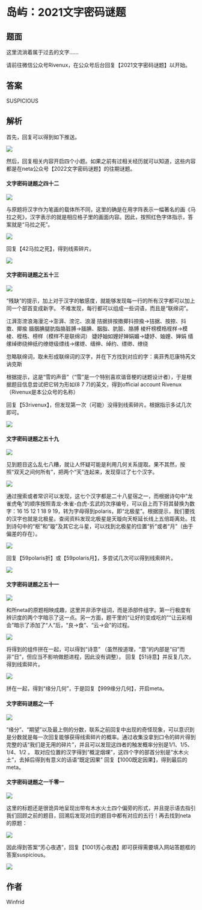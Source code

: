 # 岛屿：2021文字密码谜题

## 题面

这里流淌着属于过去的文字……

请前往微信公众号Rivenux，在公众号后台回复【2021文字密码谜题】以开始。

## 答案

<AnswerBlock>SUSPICIOUS</AnswerBlock>

## 解析

首先，回复可以得到如下推送。

![](./05-dao-yu-2021-wen-zi-mi-ma-mi-ti.assets/image_1.webp)

然后，回复相关内容开启四个小题。如果之前有过相关经历就可以知道，这些内容都是在neta公众号【2022文字密码谜题】的往期谜题。

#### 文字密码谜题之四十二

![](./05-dao-yu-2021-wen-zi-mi-ma-mi-ti.assets/image_2.webp)

与原题将汉字作为笔画的载体所不同，这里的确是在用字阵表示一幅著名的画《马拉之死》，汉字表示的就是相应格子里的画面内容。因此，按照红色字体指示，答案就是“马拉之死”。

![](./05-dao-yu-2021-wen-zi-mi-ma-mi-ti.assets/image_3.webp)

回复【42马拉之死】，得到线索碎片。

![](./05-dao-yu-2021-wen-zi-mi-ma-mi-ti.assets/image_4.webp)

#### 文字密码谜题之五十三

![](./05-dao-yu-2021-wen-zi-mi-ma-mi-ti.assets/image_5.webp)

“残缺”的提示，加上对于汉字的敏感度，就能够发现每一行的所有汉字都可以加上同一个部首变成新字。 不难发现，每行都可以组成一些词语，而且是“联绵词”。

江湃澎滂浪海漫沱→澎湃、滂沱、浪漫
拮据排按擞揶抖捺揄→拮据、按捺、抖擞、揶揄
腼胭腆腿肮脂胳脏膊→腼腆、胭脂、肮脏、胳膊
棱杆榜模梏桎样→模棱、桎梏、榜样（模样不是联绵词）
婕妤妯如娌好婵娟媚→婕妤、妯娌、婵娟
缙缧绰缈绕绅纸约缭绁级缥线→缧绁、缙绅、绰约、缥缈、缭绕

忽略联绵词，取未形成联绵词的汉字，并在下方找到对应的字：奥菲秀厄康特芮文讷克斯

根据提示，这是“雪的声音”（“雪”是一个特别喜欢谐音梗的谜题设计者），于是根据题目信息尝试把它转为形如(8 7 7)的英文，得到official account Rivenux（Rivenux是本公众号的名称）

回复【53rivenux】，但发现第一次（可能）没得到线索碎片。根据指示多试几次即可。

![](./05-dao-yu-2021-wen-zi-mi-ma-mi-ti.assets/image_6.webp)

#### 文字密码谜题之五十九

![](./05-dao-yu-2021-wen-zi-mi-ma-mi-ti.assets/image_7.webp)

见到题目这么乱七八糟，就让人怀疑可能是利用几何关系提取。果不其然，按照“双天之间何所有”，把两个“天”连起来，发现穿过了七个汉字。

![](./05-dao-yu-2021-wen-zi-mi-ma-mi-ti.assets/image_8.webp)

通过搜索或者常识可以发现，这七个汉字都是二十八星宿之一，而根据诗句中“龙雀虎龟”的顺序按照青龙-朱雀-白虎-玄武的次序编号，可以自上而下将其替换为数字：16 15 12 1 18 9 19，转为字母得到polaris，即“北极星”。根据提示，我们要找的汉字也就是北极星。查阅资料发现北极星是天璇向天枢延长线上五倍距离处。找到诗句中的“枢”和“璇”及其它北斗星，可以找到北极星的位置“折”或者“月”（由于偏差的存在）。

![](./05-dao-yu-2021-wen-zi-mi-ma-mi-ti.assets/image_9.webp)

回复【59polaris折】或【59polaris月】，多尝试几次可以得到线索碎片。

![](./05-dao-yu-2021-wen-zi-mi-ma-mi-ti.assets/image_10.webp)

#### 文字密码谜题之五十一

![](./05-dao-yu-2021-wen-zi-mi-ma-mi-ti.assets/image_11.webp)

和所neta的原题相映成趣，这里并非添字组词，而是添部件组字。第一行极度有辨识度的两个字暗示了这一点。另一方面，题干里的“让好的变成吃的”“让云彩相会”暗示了添加了“人”后，“良→食”、“云→会”的过程。

![](./05-dao-yu-2021-wen-zi-mi-ma-mi-ti.assets/image_12.webp)

将得到的组件拼在一起，可以得到“诗意” （虽然按道理，“意”的内部是“曰”而非“日”，但应当不影响做题进程，因此没有调整）。 回复【51诗意】并反复几次，得到线索碎片。

![](./05-dao-yu-2021-wen-zi-mi-ma-mi-ti.assets/image_13.webp)

拼在一起，得到“缘分几何”，于是回复【999缘分几何】，开启meta。

#### 文字密码谜题之一千

![](./05-dao-yu-2021-wen-zi-mi-ma-mi-ti.assets/image_14.webp)

“缘分”、“期望”以及最上侧的分数，联系之前回复中出现的奇怪现象，可以意识到是分数就是每一次回复能够获得线索碎片的概率。通过收集没拿到口令的碎片得到完整的话“我们是无用的碎片”，并且可以发现这四者的触发概率分别是1/1、1/5、1/4、1/2 。 取对应位置的汉字得到“概淀烟堁”，这四个字的部首分别是“水木火土”，去掉后得到有意义的话语“既定因果” 回复【1000既定因果】，得到最后的meta。

#### 文字密码谜题之一千零一

![](./05-dao-yu-2021-wen-zi-mi-ma-mi-ti.assets/image_15.webp)

这里的标题还是很诡异地呈现出带有木水火土四个偏旁的形式，并且提示语去指引我们回顾之前的题目，回溯后发现对应的题目中都有对应的五行！再去找到neta的原题：

![](./05-dao-yu-2021-wen-zi-mi-ma-mi-ti.assets/image_16.webp)

因此得到答案“芳心夜遇”，回复【1001芳心夜遇】即可获得需要填入网站答题框的答案suspicious。

![](./05-dao-yu-2021-wen-zi-mi-ma-mi-ti.assets/image_17.webp)

## 作者

Winfrid
